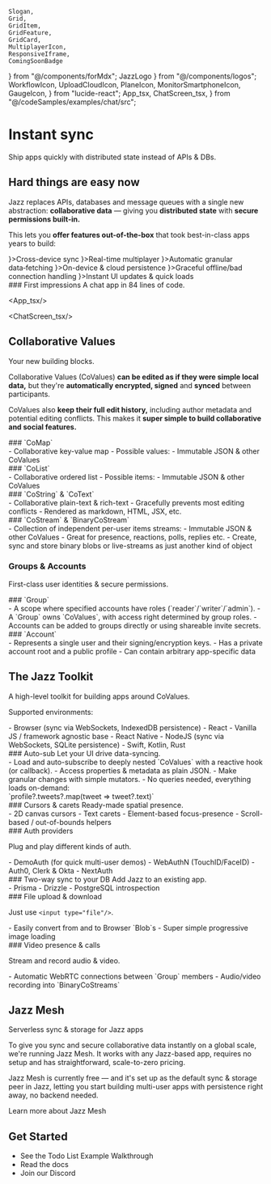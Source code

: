     Slogan,
    Grid,
    GridItem,
    GridFeature,
    GridCard,
    MultiplayerIcon,
    ResponsiveIframe,
    ComingSoonBadge
} from "@/components/forMdx";
    JazzLogo
} from "@/components/logos";
    WorkflowIcon,
    UploadCloudIcon,
    PlaneIcon,
    MonitorSmartphoneIcon,
    GaugeIcon,
} from "lucide-react";
    App_tsx,
    ChatScreen_tsx,
} from "@/codeSamples/examples/chat/src";

<div className="pt-20"/>

# Instant sync

<Slogan>Ship apps quickly with distributed state instead of APIs & DBs.</Slogan>

<h2 className="md:mt-24">Hard things are easy now</h2>

Jazz replaces APIs, databases and message queues with a single new abstraction: **collaborative data** &mdash; giving you **distributed state** with **secure permissions built-in.**

This lets you **offer features out-of-the-box** that took best-in-class apps years to build:

<Grid className="-mt-2 gap-[1px] border rounded-xl overflow-hidden border-stone-200 dark:border-stone-800 shadow-sm bg-stone-200 dark:bg-stone-800 [&>*]:rounded-none [&>*]:border-none [&>*]:bg-stone-50 [&>*]:dark:bg-stone-950">
<GridFeature icon={<MonitorSmartphoneIcon />}>Cross-device sync</GridFeature>
<GridFeature icon={<MultiplayerIcon/>}>Real-time multiplayer</GridFeature>
<GridFeature icon={<WorkflowIcon />}>Automatic granular data‑fetching</GridFeature>
<GridFeature icon={<UploadCloudIcon />}>On-device & cloud persistence</GridFeature>
<GridFeature icon={<PlaneIcon />}>Graceful offline/bad connection handling</GridFeature>
<GridFeature icon={<GaugeIcon />}>Instant UI updates & quick loads</GridFeature>
</Grid>

<div className="-mx-[calc(min(0,(100vw-95rem)/2))]">
### First impressions
<Slogan small>A chat app in 84 lines of code.</Slogan>

<Grid className="mt-0">
<GridItem className="md:col-start-1">

<App_tsx/>

</GridItem>
<GridItem className="md:col-start-2">

<ChatScreen_tsx/>

</GridItem>
<ResponsiveIframe src="https://chat.jazz.tools" className="lg:col-start-3 rounded-xl overflow-hidden min-h-[50vh]"/>
</Grid>
</div>

## Collaborative Values

<Slogan small>Your new building blocks.</Slogan>

Collaborative Values (CoValues) **can be edited as if they were simple local data,** but they're **automatically encrypted, signed** and **synced** between participants.

CoValues also **keep their full edit history,** including author metadata and potential editing conflicts. This makes it **super simple to build collaborative and social features.**

<Grid className="lg:gap-y-8 lg:grid-cols-2">

<GridCard>
### `CoMap`
<div className="text-sm">
- Collaborative key-value map
- Possible values:
    - Immutable JSON & other CoValues
</div>
</GridCard>

<GridCard>
### `CoList`
<div className="text-sm">
- Collaborative ordered list
- Possible items:
    - Immutable JSON & other CoValues
</div>
</GridCard>

<GridCard>
### `CoString` & `CoText` <ComingSoonBadge/>
<div className="text-sm">
- Collaborative plain-text & rich-text
    - Gracefully prevents most editing conflicts
    - Rendered as markdown, HTML, JSX, etc.
</div>
</GridCard>

<GridCard>
### `CoStream` & `BinaryCoStream`
<div className="text-sm">
- Collection of independent per-user items streams:
    - Immutable JSON & other CoValues
- Great for presence, reactions, polls, replies etc.
- Create, sync and store binary blobs or live-streams as just another kind of object
</div>
</GridCard>
</Grid>

### Groups & Accounts

<Slogan small>First-class user identities & secure permissions.</Slogan>

<Grid className="lg:gap-y-8 lg:grid-cols-2">
<GridCard>
### `Group`
<div className="text-sm">
- A scope where specified accounts have roles (`reader`/`writer`/`admin`).
- A `Group` owns `CoValues`, with access right determined by group roles.
- Accounts can be added to groups directly or using shareable invite secrets.
</div>
</GridCard>
<GridCard>
### `Account`
<div className="text-sm">
- Represents a single user and their signing/encryption keys.
- Has a private account root and a public profile
    - Can contain arbitrary app-specific data
</div>
</GridCard>
</Grid>

## The Jazz Toolkit

<Slogan small>A high-level toolkit for building apps around CoValues.</Slogan>

Supported environments:
<div className="text-sm">
- Browser (sync via WebSockets, IndexedDB persistence)
    - React
    - Vanilla JS / framework agnostic base
- React Native <ComingSoonBadge/>
- NodeJS (sync via WebSockets, SQLite persistence) <ComingSoonBadge/>
- Swift, Kotlin, Rust <ComingSoonBadge when="later"/>
</div>
<Grid>

<GridCard>
### Auto-sub
<Slogan small>Let your UI drive data-syncing.</Slogan>
<div className="text-sm">
- Load and auto-subscribe to deeply nested `CoValues` with a reactive hook (or callback).
- Access properties & metadata as plain JSON.
- Make granular changes with simple mutators.
- No queries needed, everything loads on-demand: <br/>
`profile?.tweets?.map(tweet => tweet?.text)`
</div>
</GridCard>

<GridCard>
### Cursors & carets
<Slogan small>Ready-made spatial presence.</Slogan>
<div className="text-sm">
- 2D canvas cursors <ComingSoonBadge/>
- Text carets <ComingSoonBadge/>
- Element-based focus-presence <ComingSoonBadge/>
- Scroll-based / out-of-bounds helpers <ComingSoonBadge/>
</div>
</GridCard>

<GridCard>
### Auth providers

<Slogan small>Plug and play different kinds of auth.</Slogan>
<div className="text-sm">
- DemoAuth (for quick multi-user demos)
- WebAuthN (TouchID/FaceID)
- Auth0, Clerk & Okta <ComingSoonBadge/>
- NextAuth <ComingSoonBadge/>
</div>
</GridCard>

<GridCard>
### Two-way sync to your DB
<Slogan small>Add Jazz to an existing app.</Slogan>
<div className="text-sm">
- Prisma <ComingSoonBadge/>
- Drizzle <ComingSoonBadge/>
- PostgreSQL introspection <ComingSoonBadge/>
</div>
</GridCard>

<GridCard>
### File upload & download

<Slogan small>Just use `<input type="file"/>`.</Slogan>
<div className="text-sm">
- Easily convert from and to Browser `Blob`s
- Super simple progressive image loading
</div>
</GridCard>

<GridCard>
### Video presence & calls

<Slogan small>Stream and record audio & video.</Slogan>
<div className="text-sm">
- Automatic WebRTC connections between `Group` members <ComingSoonBadge/>
- Audio/video recording into `BinaryCoStreams` <ComingSoonBadge/>
</div>
</GridCard>
</Grid>

## Jazz Mesh

<Slogan small>Serverless sync & storage for Jazz apps</Slogan>

To give you sync and secure collaborative data instantly on a global scale, we're running Jazz Mesh. It works with any Jazz-based app, requires no setup and has straightforward, scale-to-zero pricing.

Jazz Mesh is currently free &mdash; and it's set up as the default sync & storage peer in Jazz, letting you start building multi-user apps with persistence right away, no backend needed.

<Link href="/mesh" target="_blank">Learn more about Jazz Mesh</Link>

## Get Started

- See the <Link href="https://github.com/gardencmp/jazz#todo-list" target="_blank">Todo List Example Walkthrough</Link>
- <Link href="https://github.com/gardencmp/jazz/blob/main/DOCS.md" target="_blank">Read the docs</Link>
- <Link href="https://discord.gg/utDMjHYg42" target="_blank">Join our Discord</Link>